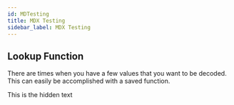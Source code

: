 ```yaml
---
id: MDTesting
title: MDX Testing
sidebar_label: MDX Testing
---
```




## Lookup Function

There are times when you have a few values that you want to be decoded.  This can easily be accomplished with a saved function.

<Accordion title="Testing">

This is the hidden text

</Accordion>



<LookupFunction />